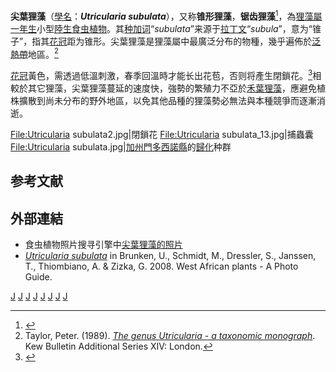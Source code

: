 {{noteTA
|G1=Carnivorous Plant
}}
{{Speciesbox 
| taxon = Utricularia subulata
| authority = [[卡爾·林奈|L.]] 1753
| image = Utricularia subulata_10.jpg
| image2 = Utricularia subulata_1.jpg
}}
'''尖葉狸藻'''（[[學名|學名]]：'''''Utricularia subulata'''''），又称'''锥形狸藻'''，'''锯齿狸藻'''<ref name="PLANTS">{{PLANTS|taxon=Utricularia subulata|symbol=UTSU|accessdate=2008-12-28}}</ref>，為[[狸藻屬|狸藻屬]][[一年生植物|一年生]]小型[[陸生植物|陸生]][[食虫植物|食虫植物]]。其[[种加词|种加词]]“''subulata''”来源于[[拉丁文|拉丁文]]“''subula''”，意为“锥子”，指其[[花冠|花冠]]距为锥形。尖葉狸藻是狸藻屬中最廣泛分布的物種，幾乎遍佈於[[泛熱帶|泛熱帶]]地區。<ref name="Taylor 1989">Taylor, Peter. (1989). ''[[狸藻属——分类学专著|The genus Utricularia - a taxonomic monograph]]''. Kew Bulletin Additional Series XIV: London.</ref>

[[花冠|花冠]]黃色，需透過低溫刺激，春季回溫時才能长出花苞，否则将產生閉鎖花。<ref>{{cite web | url = http://gelinaud.free.fr/carni/pagdyn.php?lan=en&navi=inconu&anc=&typ=nor&gen=Utricularia#subulata | title = ''Utricularia subulata'' | accessdate = 2008-05-23 | archive-date = 2016-03-04 | archive-url = https://web.archive.org/web/20160304121454/http://gelinaud.free.fr/carni/pagdyn.php?lan=en&navi=inconu&anc=&typ=nor&gen=Utricularia#subulata | dead-url = no }}</ref>相較於其它狸藻，尖葉狸藻蔓延的速度快，強勢的繁殖力不亞於[[禾葉狸藻|禾葉狸藻]]{{small|（''U. graminifolia''）}}，應避免植株擴散到尚未分布的野外地區，以免其他品種的狸藻勢必無法與本種競爭而逐漸消逝。

<gallery>
File:Utricularia subulata2.jpg|閉鎖花
File:Utricularia subulata_13.jpg|捕蟲囊
File:Utricularia subulata.jpg|[[門多西諾縣_(加利福尼亞州)|加州門多西諾縣]]的[[歸化種|歸化]]种群
</gallery>

== 参考文献 ==
{{Reflist|2}}

== 外部連結 ==
{{refbegin|2}}
* 食虫植物照片搜寻引擎中[http://www.cpphotofinder.com/utricularia-subulata-702.html 尖葉狸藻的照片] {{Wayback|url=http://www.cpphotofinder.com/utricularia-subulata-702.html |date=20110520062100 }}
*[http://www.westafricanplants.senckenberg.de/root/index.php?page_id=14&id=1626 ''Utricularia subulata''] {{Wayback|url=http://www.westafricanplants.senckenberg.de/root/index.php?page_id=14&id=1626 |date=20120213082701 }} in Brunken, U., Schmidt, M., Dressler, S., Janssen, T., Thiombiano, A. & Zizka, G. 2008. West African plants - A Photo Guide. 
{{Commons-inline|Utricularia subulata|尖葉狸藻}}
{{wikispecies-inline|Utricularia subulata|尖葉狸藻}}
{{refend}}

{{Utricularia}}
{{Taxonbar|from=Q1584612}}

[[Category:非洲食虫植物|J]]
[[Category:亚洲食虫植物|J]]
[[Category:欧洲食虫植物|J]]
[[Category:中美洲食虫植物|J]]
[[Category:北美洲食虫植物|J]]
[[Category:南美洲食虫植物|J]]
[[Category:狸藻屬|J]]
[[Category:毛茎狸藻组|J]]
